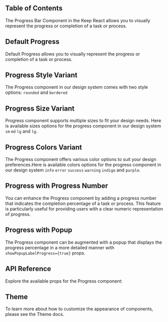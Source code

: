 


## Table of Contents

The Progress Bar Component in the Keep React allows you to visually represent the progress or completion of a task or process.

## Default Progress

Default Progress allows you to visually represent the progress or completion of a task or process.

<CodePreview github="Progress" code={DefaultProgressCode}>
  <DefaultProgress />
</CodePreview>

## Progress Style Variant

The Progress component in our design system comes with two style options: `rounded` and `bordered`

<CodePreview github="Progress" code={VariantOfProgressCode}>
  <VariantOfProgress />
</CodePreview>

## Progress Size Variant

Progress component supports multiple sizes to fit your design needs. Here is available sizes options for the progress component in our design system `sm` `md` `lg` and `lg`.

<CodePreview github="Progress" code={SizesOfProgressCode}>
  <SizesOfProgress />
</CodePreview>

## Progress Colors Variant

The Progress component offers various color options to suit your design preferences.Here is available colors options for the progress component in our design system `info` `error` `success` `warning` `indigo` and `purple`.

<CodePreview github="Progress" code={ColorsOfProgressCode}>
  <ColorsOfProgress />
</CodePreview>

## Progress with Progress Number

You can enhance the Progress component by adding a progress number that indicates the completion percentage of a task or process. This feature is particularly useful for providing users with a clear numeric representation of progress.

<CodePreview github="Progress" code={ProgressWithNumberCode}>
  <ProgressWithNumber />
</CodePreview>

## Progress with Popup

The Progress component can be augmented with a popup that displays the progress percentage in a more detailed manner with `showPopupLabelProgress={true}` props.

<CodePreview github="Progress" code={ProgressWithPopupCode}>
  <ProgressWithPopup />
</CodePreview>

## API Reference

Explore the available props for the Progress component:

<ComponentApi data={progressDataApi} />

## Theme

To learn more about how to customize the appearance of components, please see the Theme docs.

<CssThemePreview code={useTheme().theme.progress} />
